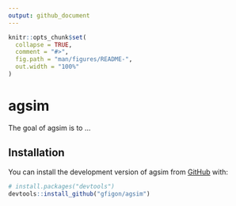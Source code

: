 ```yaml
---
output: github_document
---
```


<!-- README.md is generated from README.Rmd. Please edit that file -->

```r
knitr::opts_chunk$set(
  collapse = TRUE,
  comment = "#>",
  fig.path = "man/figures/README-",
  out.width = "100%"
)
```

# agsim

<!-- badges: start -->

<!-- badges: end -->

The goal of agsim is to ...

## Installation

You can install the development version of agsim from [GitHub](https://github.com/) with:

``` r
# install.packages("devtools")
devtools::install_github("gfigon/agsim")
```

## 
